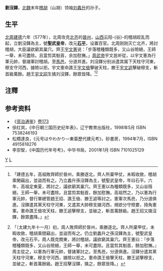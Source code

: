'''劉沒鐸'''，[[北魏|北魏]]末年[[稽胡|稽胡]]（山胡）领袖[[刘蠡升|刘蠡升]]的孙子。

== 生平 ==
[[北周|北周]][[建德_(北周)|建德]]六年（577年），北周攻克[[北齐|北齐]]的[[晋州_(北魏)|晉州]]，[[山西|山西]]云阳-{谷}-的稽胡趁乱而起，立劉沒鐸為主，號'''聖武皇帝'''，改元'''[[石平_(劉沒鐸)|石平]]'''，设置百官。北周刚刚灭亡北齐，將討稽胡，大臣議欲窮其巢穴。齊王[[宇文憲|宇文憲]]说：「步落稽種類既多，又山谷險絕，王師一舉，未可盡除。且當剪其魁首，余加慰撫。」[[周武帝|周武帝]]宇文邕听從，以宇文憲為行軍元帥，督諸軍討稽胡。至[[馬邑郡|馬邑]]，分道并進。刘沒鐸分别派遣其属下天柱守河東，穆支守河西，據險以拒。宇文憲命譙王[[宇文儉|宇文儉]]擊破天柱，滕王[[宇文逌|宇文逌]]擊破穆支，斬首級萬餘。趙王[[宇文招|宇文招]]生擒刘沒鐸，餘眾皆降。<ref>{{cite wikisource|title=周書列傳第四十一異域上|last=令狐德棻|wslink=zh:周書/卷49}}「建德五年，高祖敗齊師於晉州，乘勝逐北，齊人所棄甲仗，未暇收斂，稽胡乘閑竊出，並盜而有之。乃立蠡升孫沒鐸為主，號聖武皇帝，年曰石平。六年，高祖定東夏，將討之，議欲窮其巢穴。齊王憲以為種類既多，又山谷阻絕，王師一舉，未可盡除。且當剪其魁首，餘加慰撫。高祖然之，乃以憲為行軍元帥，督行軍總管趙王招、譙王儉、滕王逌等討之。憲軍次馬邑，乃分道俱進。沒鐸遣其黨天柱守河東，又遣其大帥穆支據河西，規欲分守險要，掎角憲軍。憲命譙王儉攻天柱，滕王逌擊穆支，並破之，斬首萬餘級。趙王招又擒沒鐸，餘眾盡降。」</ref><ref>{{cite wikisource|title=資治通鑑陳紀七|last=司馬光|wslink=zh:資治通鑒 (胡三省音注)/卷173}}「〔太建九年十一月〕初，周人敗齊師於晉州，乘勝逐北。齊人所棄甲仗，未暇收斂，稽胡乘間竊出，並盜而有之。仍立劉蠡升之孫沒鐸為主，號聖武皇帝，改元石平。周人既克關東，將討稽胡，議欲窮其巢穴。齊王憲曰：『步落稽種類既多，又山谷險絕，王師一舉，未可盡除。且當剪其魁首，餘加慰撫。』周主從之，以憲為行軍元帥，督諸軍討之。至馬邑，分道俱進。沒鐸分遣其黨天柱守河東，穆支守河西，據險以拒之。憲命譙王儉擊天柱，滕王逌擊穆支，並破之，斬首萬餘級。趙王招擊沒鐸，擒之，餘眾皆降。」</ref>

==注釋==
{{reflist}}

== 参考资料 ==
*《[[资治通鉴|资治通鉴]]》[[s:資治通鑑/卷173|卷173]]
*徐红岚，《中日朝三国历史纪年表》，辽宁教育出版社，1998年5月 ISBN 7538246193
*松橋達良，《元号はやわかり—東亜歷代建元考》，砂書房，1994年7月，ISBN 4915818276
*李崇智，《中国历代年号考》，中华书局，2001年1月 ISBN 7101025129

[[category:劉姓|Y]]
[[category:南北朝人|L]]